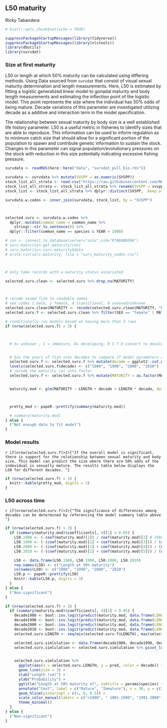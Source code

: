 
## L50 maturity


Ricky Tabandera

```r
# knitr::opts_chunk$set(echo = TRUE)

suppressPackageStartupMessages(library(tidyverse))
suppressPackageStartupMessages(library(nlstools))
library(dbutils)
library(survdat)
```

### Size at first maturity 

L50 or length at which 50%  maturity can be calculated using differing methods. Using Data sourced from `survdat` that consist of visual sexual maturity determination and length measurements. Here, L50 is estimated by fitting a logistic generalized linear model to gonadal maturity and body length measurements and estimating the inflection point of the logistic model. This point represents the size where the individual has 50% odds of being mature. Decade variations of this parameter are investigated utilizing decade as a additive and interaction term in the model specification.

The relationship between sexual maturity by body size is a well established life history parameter. L50 is a useful metric in fisheries to identify sizes that are able to reproduce. This information can be used to inform regulation as to minimum catch size that should allow for a significant portion of the population to spawn and contribute genetic information to sustain the stock. Changes in this parameter can signal population/evolutionary pressures on the stock with reduction in this size potentially indicating excessive fishing pressure.



```r

survdata <- readRDS(here::here("data", "survdat_pull_bio.rds"))

survdata <- survdata %>% mutate(SVSPP = as.numeric(SVSPP))
stock_list_all_strata <- read.csv("https://raw.githubusercontent.com/NOAA-EDAB/ECSA/master/data/stock_list.csv")
stock_list_all_strata <- stock_list_all_strata %>% rename(SVSPP = svspp)
stock_list <- stock_list_all_strata %>% dplyr::distinct(SVSPP, .keep_all = T)

survdata.w.codes <- inner_join(survdata, stock_list, by = "SVSPP")



selected.surv <- survdata.w.codes %>%
  dplyr::mutate(common_name = common_name %>%
    stringr::str_to_sentence()) %>%
  dplyr::filter(common_name == species & YEAR > 1980)

# con <- connect_to_database(server="sole",uid="RTABANDERA")
# surv.maturity<-get_maturity(con)
# surv_maturity<-surv.maturity$data
# write.csv(surv.maturity, file = "surv_maturity_codes.csv")



# only take records with a maturity status associated

selected.surv.clean <- selected.surv %>% drop_na(MATURITY)



# recode sexed fish to readable names
# sex codes 1 male, 2 female, 4 transitional, 0 unsexed/unknown
selected.surv.clean$MATURITY <- recode(selected.surv.clean$MATURITY, "D" = "Mature", "I" = "Immature", "R" = "Mature", "S" = "Mature", "T" = "Mature", "U" = "Mature")
selected.surv.f <- selected.surv.clean %>% filter(SEX == "female" | MATURITY != "X")

# conditionally run models based on having more than 3 rows
if (nrow(selected.surv.f) > 3) {



  # X= unknown , I = immature, D= developing, R S T U convert to developed


  # bin the years of fish into decades to compare if model parameters are chaging
  selected.surv.f <- selected.surv.f %>% mutate(decade = ggplot2::cut_width(YEAR, width = 10, boundary = 1980))
  levels(selected.surv.f$decade) <- c("1980", "1990", "2000", "2010")
  # recode the maturity col into factor
  selected.surv.f <- selected.surv.f %>% mutate(MATURITY = as.factor(MATURITY))


  maturity.mod <- glm(MATURITY ~ LENGTH + decade + LENGTH * decade, data = selected.surv.f, family = binomial)



  pretty_mod <- papeR::prettify(summary(maturity.mod))

  # summary(maturity.mod)
} else {
  ("Not enough data to fit model")
}
```

### Model results

`r if(nrow(selected.surv.f)>3){"If the overall model is significant, there is support for the relationship between sexual maturity and body size. This model can predict the size where there are 50% odds of the indevidual is sexually mature. The results table below displays the L50 for different decades. "}` 

```r

if (nrow(selected.surv.f) > 3) {
  knitr::kable(pretty_mod, digits = 3)
}
```

### L50 across time

`r if(nrow(selected.surv.f)>3){"The significance of differences among decades can be determined by referencing the model summary table above   "}`

```r
if (nrow(selected.surv.f) > 3) {
  if (summary(maturity.mod)$coefficients[, 4][1] < 0.05) {
    L50.1980 <- (-coef(maturity.mod)[1]) / coef(maturity.mod)[2] # 1980
    L50.1990 <- (-(coef(maturity.mod)[1] + coef(maturity.mod)[3])) / (coef(maturity.mod)[2] + coef(maturity.mod)[6]) # 1990
    L50.2000 <- (-(coef(maturity.mod)[1] + coef(maturity.mod)[4])) / (coef(maturity.mod)[2] + coef(maturity.mod)[7]) # 2000
    L50.2010 <- (-(coef(maturity.mod)[1] + coef(maturity.mod)[5])) / (coef(maturity.mod)[2] + coef(maturity.mod)[8]) # 2010

    L50 <- data.frame(L50.1980, L50.1990, L50.2000, L50.2010)
    row.names(L50) <- c("Length at 50% maturity")
    colnames(L50) <- c("1980", "1990", "2000", "2010")
    L50.p <- papeR::prettify(L50)
    knitr::kable(L50.p, digits = 3)
  }
} else {
  ("Non-significant")
}
```




```r

if (nrow(selected.surv.f) > 3) {
  if (summary(maturity.mod)$coefficients[, 4][1] < 0.05) {
    decade1980 <- boot::inv.logit(predict(maturity.mod, data.frame(LENGTH = seq(min(selected.surv.f$LENGTH), max(selected.surv.f$LENGTH)), decade = rep("1980", length(seq(min(selected.surv.f$LENGTH), max(selected.surv.f$LENGTH)))), type = "response")))
    decade1990 <- boot::inv.logit(predict(maturity.mod, data.frame(LENGTH = seq(min(selected.surv.f$LENGTH), max(selected.surv.f$LENGTH)), decade = rep("1990", length(seq(min(selected.surv.f$LENGTH), max(selected.surv.f$LENGTH)))), type = "response")))
    decade2000 <- boot::inv.logit(predict(maturity.mod, data.frame(LENGTH = seq(min(selected.surv.f$LENGTH), max(selected.surv.f$LENGTH)), decade = rep("2000", length(seq(min(selected.surv.f$LENGTH), max(selected.surv.f$LENGTH)))), type = "response")))
    decade2010 <- boot::inv.logit(predict(maturity.mod, data.frame(LENGTH = seq(min(selected.surv.f$LENGTH), max(selected.surv.f$LENGTH)), decade = rep("2010", length(seq(min(selected.surv.f$LENGTH), max(selected.surv.f$LENGTH)))), type = "response")))
    selected.surv.LENGTH <- seq(min(selected.surv.f$LENGTH), max(selected.surv.f$LENGTH))

    selected.surv.simlulation <- data.frame(decade1980, decade1990, decade2000, decade2010, selected.surv.LENGTH)
    selected.surv.simlulation <- selected.surv.simlulation %>% pivot_longer(!selected.surv.LENGTH, names_to = "decade", values_to = "pred")


    selected.surv.simlulation %>%
      ggplot(aes(x = selected.surv.LENGTH, y = pred, color = decade)) +
      geom_line(size = 3) +
      xlab("Length (cm)") +
      ylab("Probability") +
      ggtitle("Length at 50% maturity of", subtitle = params$species) +
      annotate("text", label = c("Mature", "Immature"), x = 30, y = c(1.05, -.05)) +
      geom_hline(yintercept = c(1, 0, 0.5)) +
      scale_color_manual(labels = c("<1980", " 1981-1990", "1991-2000", ">2010"), values = c("blue", "firebrick", "darkviolet", "deepskyblue"), name = "Decade") +
      theme_minimal()
  }
} else {
  ("Non-significant")
}
```


